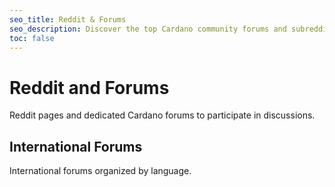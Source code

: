 ```yaml
---
seo_title: Reddit & Forums
seo_description: Discover the top Cardano community forums and subreddit channels on Reddit for ADA discussion and memes. Find international forums in 9+ languages.
toc: false
---
```



# Reddit and Forums

Reddit pages and dedicated Cardano forums to participate in discussions.

<DefaultDataTable projects={builders} filterBy="cardano_forum" />

## International Forums

International forums organized by language.

<DefaultDataTable projects={builders} filterBy="international_cardano_forum" />
